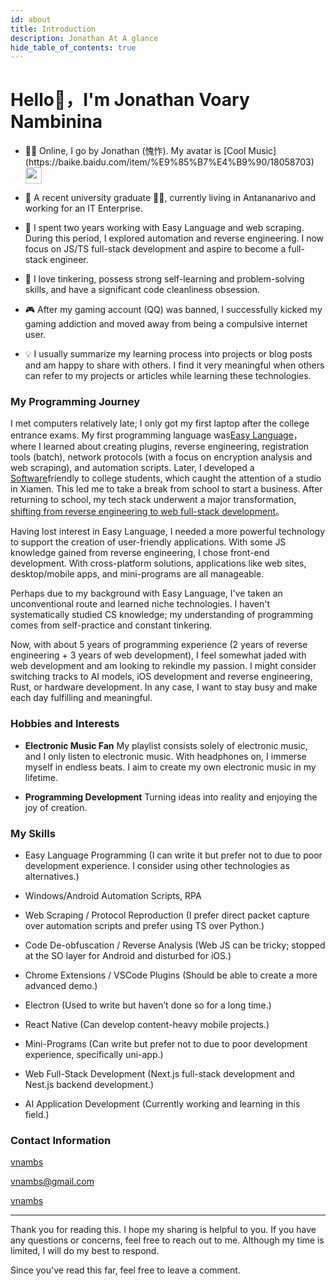 ```yaml
---
id: about
title: Introduction
description: Jonathan At A glance
hide_table_of_contents: true
---
```




# Hello👋，I'm Jonathan Voary Nambinina

- <p className="inline-flex gap-1">👨‍💻 Online, I go by Jonathan (愧怍). My avatar is [Cool Music](https://baike.baidu.com/item/%E9%85%B7%E4%B9%90/18058703) <img src="/img/logo.webp" width="26" height="26" className="rounded-full" /></p>

- 🧑 A recent university graduate 🐂🐴, currently living in Antananarivo and working for an IT Enterprise.

- 🐛 I spent two years working with Easy Language and web scraping. During this period, I explored automation and reverse engineering. I now focus on JS/TS full-stack development and aspire to become a full-stack engineer.

- 🤯 I love tinkering, possess strong self-learning and problem-solving skills, and have a significant code cleanliness obsession.

- 🎮 After my gaming account (QQ) was banned, I successfully kicked my gaming addiction and moved away from being a compulsive internet user.

- 💡 I usually summarize my learning process into projects or blog posts and am happy to share with others. I find it very meaningful when others can refer to my projects or articles while learning these technologies.

### My Programming Journey

I met computers relatively late; I only got my first laptop after the college entrance exams. My first programming language was[Easy Language](/docu/blog/easy-language)， where I learned about creating plugins, reverse engineering, registration tools (batch), network protocols (with a focus on encryption analysis and web scraping), and automation scripts. Later, I developed a [Software](https://kuizuo.cn/blog/chaoxing-helper)friendly to college students, which caught the attention of a studio in Xiamen. This led me to take a break from school to start a business. After returning to school, my tech stack underwent a major transformation,[ shifting from reverse engineering to web full-stack development](https://kuizuo.cn/blog/2022-year-end-summary)。

Having lost interest in Easy Language, I needed a more powerful technology to support the creation of user-friendly applications. With some JS knowledge gained from reverse engineering, I chose front-end development. With cross-platform solutions, applications like web sites, desktop/mobile apps, and mini-programs are all manageable.

Perhaps due to my background with Easy Language, I've taken an unconventional route and learned niche technologies. I haven't systematically studied CS knowledge; my understanding of programming comes from self-practice and constant tinkering.

Now, with about 5 years of programming experience (2 years of reverse engineering + 3 years of web development), I feel somewhat jaded with web development and am looking to rekindle my passion. I might consider switching tracks to AI models, iOS development and reverse engineering, Rust, or hardware development. In any case, I want to stay busy and make each day fulfilling and meaningful.

### Hobbies and Interests

- **Electronic Music Fan**  My playlist consists solely of electronic music, and I only listen to electronic music. With headphones on, I immerse myself in endless beats. I aim to create my own electronic music in my lifetime.

- **Programming Development** Turning ideas into reality and enjoying the joy of creation.

### My Skills

- Easy Language Programming (I can write it but prefer not to due to poor development experience. I consider using other technologies as alternatives.)

- Windows/Android Automation Scripts, RPA

- Web Scraping / Protocol Reproduction (I prefer direct packet capture over automation scripts and prefer using TS over Python.)

- Code De-obfuscation / Reverse Analysis (Web JS can be tricky; stopped at the SO layer for Android and disturbed for iOS.)

- Chrome Extensions / VSCode Plugins (Should be able to create a more advanced demo.)

- Electron (Used to write but haven’t done so for a long time.)

- React Native (Can develop content-heavy mobile projects.)

- Mini-Programs (Can write but prefer not to due to poor development experience, specifically uni-app.)

- Web Full-Stack Development (Next.js full-stack development and Nest.js backend development.)

- AI Application Development (Currently working and learning in this field.)

### Contact Information

<p style={{ display: 'flex', 'align-items': 'center', gap: '0.5rem' }}>
  <Icon icon="ri:github-line" width="20" heigth="20" />
  <a href={social.github.href} target="_blank">vnambs</a>
</p>

<p style={{ display: 'flex', 'align-items': 'center', gap: '0.5rem' }}>
  <Icon icon="ri:mail-open-line" width="20" heigth="20" />
  <a href={social.email.href} target="_blank">vnambs@gmail.com</a>
</p>

<p style={{ display: 'flex', 'align-items': 'center', gap: '0.5rem' }}>
  <Icon icon="ri:wechat-2-line" width="20" heigth="20" />
  <a href={social.wx.href} target="_blank">vnambs</a>
</p>



---

Thank you for reading this. I hope my sharing is helpful to you. If you have any questions or concerns, feel free to reach out to me. Although my time is limited, I will do my best to respond.

Since you've read this far, feel free to leave a comment.

<Comment />
